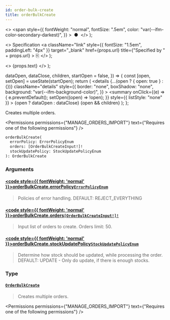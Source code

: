 ```yaml
---
id: order-bulk-create
title: orderBulkCreate
---
```


  <>
    <span
      style={{
        fontWeight: "normal",
        fontSize: ".5em",
        color: "var(--ifm-color-secondary-darkest)",
      }}
    >
      &nbsp;●&nbsp;
    </span>
  </>
);

  <>
    Specification
    <a
      className="link"
      style={{ fontSize: "1.5em", paddingLeft: "4px" }}
      target="\_blank"
      href={props.url}
      title={"Specified by " + props.url}
    >
      ⎘
    </a>
  </>
);

  <>
    <span className={props.class}>{props.text}</span>
  </>
);


  dataOpen,
  dataClose,
  children,
  startOpen = false,
}) => {
  const [open, setOpen] = useState(startOpen);
  return (
    <details
      {...(open ? { open: true } : {})}
      className="details"
      style={{
        border: "none",
        boxShadow: "none",
        background: "var(--ifm-background-color)",
      }}
    >
      <summary
        onClick={(e) => {
          e.preventDefault();
          setOpen((open) => !open);
        }}
        style={{ listStyle: "none" }}
      >
        {open ? dataOpen : dataClose}
      </summary>
      {open && children}
    </details>
  );
};

Creates multiple orders.

<Badge
  text="Added in Saleor 3.14"
  class="badge badge--secondary margin-bottom--sm"
/>

<FeaturePreview />

<Permissions
  permissions={"MANAGE_ORDERS_IMPORT"}
  text={"Requires one of the following permissions"}
/>

```graphql
orderBulkCreate(
  errorPolicy: ErrorPolicyEnum
  orders: [OrderBulkCreateInput!]!
  stockUpdatePolicy: StockUpdatePolicyEnum
): OrderBulkCreate
```

### Arguments

#### [<code style={{ fontWeight: 'normal' }}>orderBulkCreate.<b>errorPolicy</b></code>](#)<Bullet />[`ErrorPolicyEnum`](../../../api-reference/miscellaneous/enums/error-policy-enum) <Badge class="badge badge--secondary" text="enum"/> <Badge class="badge badge--secondary" text="miscellaneous"/>

> Policies of error handling. DEFAULT: REJECT_EVERYTHING

#### [<code style={{ fontWeight: 'normal' }}>orderBulkCreate.<b>orders</b></code>](#)<Bullet />[`[OrderBulkCreateInput!]!`](../../../api-reference/orders/inputs/order-bulk-create-input) <Badge class="badge badge--secondary" text="non-null"/> <Badge class="badge badge--secondary" text="input"/> <Badge class="badge badge--secondary" text="orders"/>

> Input list of orders to create. Orders limit: 50.

#### [<code style={{ fontWeight: 'normal' }}>orderBulkCreate.<b>stockUpdatePolicy</b></code>](#)<Bullet />[`StockUpdatePolicyEnum`](../../../api-reference/miscellaneous/enums/stock-update-policy-enum) <Badge class="badge badge--secondary" text="enum"/> <Badge class="badge badge--secondary" text="miscellaneous"/>

> Determine how stock should be updated, while processing the order. DEFAULT: UPDATE - Only do update, if there is enough stocks.

### Type

#### [`OrderBulkCreate`](../../../api-reference/orders/objects/order-bulk-create) <Badge class="badge badge--secondary" text="object"/> <Badge class="badge badge--secondary" text="orders"/>

> Creates multiple orders.
>
> <Badge
>   text="Added in Saleor 3.14"
>   class="badge badge--secondary margin-bottom--sm"
> />
>
> <FeaturePreview />

<Permissions
  permissions={"MANAGE_ORDERS_IMPORT"}
  text={"Requires one of the following permissions"}
/>


